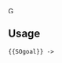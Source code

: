 [[File:Ice hockey puck.svg|13px|GOAL]]<noinclude>

==Usage==
<code><nowiki>{{SOgoal}}</nowiki> -> </code>{{SOgoal}}

[[Category:Ice hockey templates|{{PAGENAME}}]]
</noinclude>